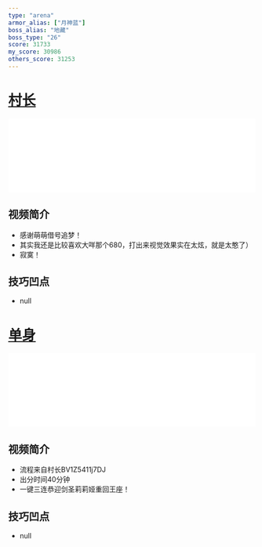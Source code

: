 ```yaml
---
type: "arena"
armor_alias: ["月神蓝"]
boss_alias: "地藏"
boss_type: "26"
score: 31733
my_score: 30986
others_score: 31253
---
```


# [村长](https://www.bilibili.com/video/BV1Z5411j7DJ)

<iframe
  src="//player.bilibili.com/player.html?aid=457396662&bvid=BV1Z5411j7DJ&cid=244332613&page=1"
  scrolling="no"
  border="0"
  frameborder="no"
  framespacing="0"
  allowfullscreen
  width="100%"
></iframe>

## 视频简介

- 感谢萌萌借号追梦！
- 其实我还是比较喜欢大咩那个680，打出来视觉效果实在太炫，就是太憨了）
- 寂寞！

## 技巧凹点

- null

# [单身](https://www.bilibili.com/video/BV1y54y1k7zS)

<iframe
  src="//player.bilibili.com/player.html?aid=842392667&bvid=BV1y54y1k7zS&cid=244364966&page=1"
  scrolling="no"
  border="0"
  frameborder="no"
  framespacing="0"
  allowfullscreen
  width="100%"
></iframe>

## 视频简介

- 流程来自村长BV1Z5411j7DJ
- 出分时间40分钟
- 一键三连恭迎剑圣莉莉娅重回王座！

## 技巧凹点

- null
